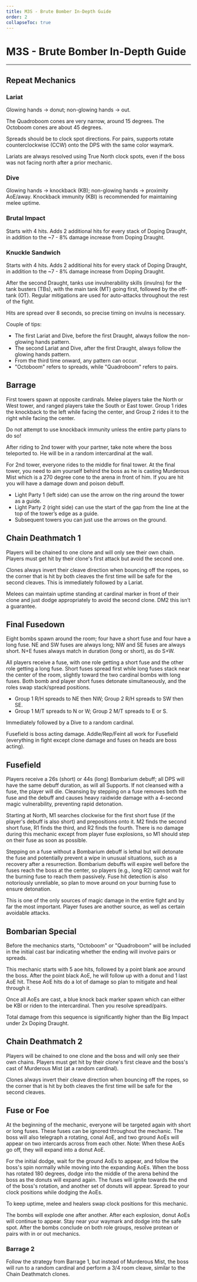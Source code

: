 ```yaml
---
title: M3S - Brute Bomber In-Depth Guide
order: 2
collapseToc: true
---
```


# M3S - Brute Bomber In-Depth Guide

<Banner
  src="/images/thumbnails/savage/aac_lhw/m3s.avif"
  alt="Brute Bomber (Savage)"
/>

---

## Repeat Mechanics

### Lariat

Glowing hands -> donut; non-glowing hands -> out.

The Quadroboom cones are very narrow, around 15 degrees. The Octoboom cones are about 45 degrees.

Spreads should be to clock spot directions. For pairs, supports rotate counterclockwise (CCW) onto the DPS with the same color waymark.

Lariats are always resolved using True North clock spots, even if the boss was not facing north after a prior mechanic.

### Dive

Glowing hands -> knockback (KB); non-glowing hands -> proximity AoE/away.
Knockback immunity (KBI) is recommended for maintaining melee uptime.

### Brutal Impact

Starts with 4 hits. Adds 2 additional hits for every stack of Doping Draught, in addition to the ~7 - 8% damage increase from Doping Draught.

### Knuckle Sandwich

Starts with 4 hits. Adds 2 additional hits for every stack of Doping Draught, in addition to the ~7 - 8% damage increase from Doping Draught.

After the second Draught, tanks use invulnerability skills (invulns) for the tank busters (TBs), with the main tank (MT) going first,
followed by the off-tank (OT). Regular mitigations are used for auto-attacks throughout the rest of the fight.

Hits are spread over 8 seconds, so precise timing on invulns is necessary.

Couple of tips:

- The first Lariat and Dive, before the first Draught, always follow the non-glowing hands pattern.
- The second Lariat and Dive, after the first Draught, always follow the glowing hands pattern.
- From the third time onward, any pattern can occur.
- "Octoboom" refers to spreads, while "Quadroboom" refers to pairs.

## Barrage

First towers spawn at opposite cardinals. Melee players take the North or West tower, and ranged players take the South or East tower.
Group 1 rides the knockback to the left while facing the center, and Group 2 rides it to the right while facing the center.

Do not attempt to use knockback immunity unless the entire party plans to do so!

After riding to 2nd tower with your partner, take note where the boss teleported to.
He will be in a random intercardinal at the wall.

For 2nd tower, everyone rides to the middle for final tower.
At the final tower, you need to aim yourself behind the boss as he is casting Murderous Mist which is a 270 degree cone to the arena in front of him.
If you are hit you will have a damage down and poison debuff.

- Light Party 1 (left side) can use the arrow on the ring around the tower as a guide.
- Light Party 2 (right side) can use the start of the gap from the line at the top of the tower’s edge as a guide.
- Subsequent towers you can just use the arrows on the ground.

## Chain Deathmatch 1

Players will be chained to one clone and will only see their own chain.
Players must get hit by their clone's first attack but avoid the second one.

Clones always invert their cleave direction when bouncing off the ropes,
so the corner that is hit by both cleaves the first time will be safe for the second cleaves.
This is immediately followed by a Lariat.

Melees can maintain uptime standing at cardinal marker in front of their clone and just dodge appropriately to avoid the second clone.
DM2 this isn’t a guarantee.

## Final Fusedown

Eight bombs spawn around the room; four have a short fuse and four have a long fuse.
NE and SW fuses are always long; NW and SE fuses are always short.
N+E fuses always match in duration (long or short), as do S+W.

All players receive a fuse, with one role getting a short fuse and the other role getting a long fuse.
Short fuses spread first while long fuses stack near the center of the room, slightly toward the two cardinal bombs with long fuses.
Both bomb and player short fuses detonate simultaneously, and the roles swap stack/spread positions.

- Group 1 R/H spreads to NE then NW; Group 2 R/H spreads to SW then SE.
- Group 1 M/T spreads to N or W; Group 2 M/T spreads to E or S.

Immediately followed by a Dive to a random cardinal.

Fusefield is boss acting damage. Addle/Rep/Feint all work for Fusefield (everything in fight except clone damage and fuses on heads are boss acting).

## Fusefield

Players receive a 26s (short) or 44s (long) Bombarium debuff; all DPS will have the same debuff duration, as will all Supports.
If not cleansed with a fuse, the player will die.
Cleansing by stepping on a fuse removes both the fuse and the debuff and causes heavy raidwide damage with a 4-second magic vulnerability,
preventing rapid detonation.

Starting at North, M1 searches clockwise for the first short fuse (if the player's debuff is also short) and prepositions onto it.
M2 finds the second short fuse, R1 finds the third, and R2 finds the fourth.
There is no damage during this mechanic except from player fuse explosions, so M1 should step on their fuse as soon as possible.

Stepping on a fuse without a Bombarium debuff is lethal but will detonate the fuse and potentially prevent a wipe in unusual situations,
such as a recovery after a resurrection. Bombarium debuffs will expire well before the fuses reach the boss at the center,
so players (e.g., long R2) cannot wait for the burning fuse to reach them passively.
Fuse hit detection is also notoriously unreliable, so plan to move around on your burning fuse to ensure detonation.

This is one of the only sources of magic damage in the entire fight and by far the most important.
Player fuses are another source, as well as certain avoidable attacks.

## Bombarian Special

Before the mechanics starts, "Octoboom" or "Quadroboom" will be included in the initial cast bar indicating whether the ending will involve pairs or spreads.

This mechanic starts with 5 aoe hits, followed by a point blank aoe around the boss.
After the point black AoE, he will follow up with a donut and 1 last AoE hit.
These AoE hits do a lot of damage so plan to mitigate and heal through it.

Once all AoEs are cast, a blue knock back marker spawn which can either be KBI or riden to the intercardinal.
Then you resolve spread/pairs.

Total damage from this sequence is significantly higher than the Big Impact under 2x Doping Draught.

## Chain Deathmatch 2

Players will be chained to one clone and the boss and will only see their own chains.
Players must get hit by their clone's first cleave and the boss's cast of Murderous Mist (at a random cardinal).

Clones always invert their cleave direction when bouncing off the ropes,
so the corner that is hit by both cleaves the first time will be safe for the second cleaves.

## Fuse or Foe

At the beginning of the mechanic, everyone will be targeted again with short or long fuses.
These fuses can be ignored throughout the mechanic.
The boss will also telegraph a rotating, conal AoE, and two ground AoEs will appear on two intercards across from each other.
Note: When these AoEs go off, they will expand into a donut AoE.

For the initial dodge, wait for the ground AoEs to appear, and follow the boss's spin normally while moving into the expanding AoEs.
When the boss has rotated 180 degrees, dodge into the middle of the arena behind the boss as the donuts will expand again.
The fuses will ignite towards the end of the boss's rotation, and another set of donuts will appear.
Spread to your clock positions while dodging the AoEs.

To keep uptime, melee and healers swap clock positions for this mechanic.

The bombs will explode one after another.
After each explosion, donut AoEs will continue to appear.
Stay near your waymark and dodge into the safe spot.
After the bombs conclude on both role groups, resolve protean or pairs with in or out mechanics.

### Barrage 2

Follow the strategy from Barrage 1, but instead of Murderous Mist,
the boss will run to a random cardinal and perform a 3/4 room cleave, similar to the Chain Deathmatch clones.
